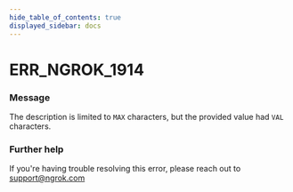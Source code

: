 ```yaml
---
hide_table_of_contents: true
displayed_sidebar: docs
---
```



# ERR_NGROK_1914

### Message

The description is limited to `MAX` characters, but the provided value had `VAL` characters.

<ErrorDetails error="err_ngrok_1914" />

### Further help

If you're having trouble resolving this error, please reach out to [support@ngrok.com](mailto:support@ngrok.com?subject=Help%20with%20ERR_NGROK_1914)

